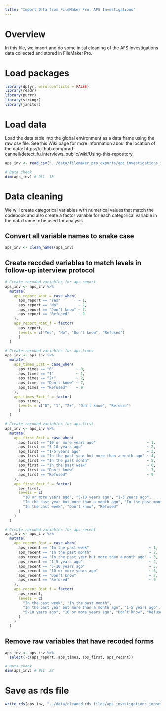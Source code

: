 ```yaml
---
title: "Import Data from FileMaker Pro: APS Investigations"
---
```


# Overview

In this file, we import and do some initial cleaning of the APS Investigations data collected and stored in FileMaker Pro.


# Load packages

```r
library(dplyr, warn.conflicts = FALSE)
library(readr)
library(purrr)
library(stringr)
library(janitor)
```


# Load data

Load the data table into the global environment as a data frame using the raw csv file. See this Wiki page for more information about the location of the data: https://github.com/brad-cannell/detect_fu_interviews_public/wiki/Using-this-repository. 

```r
aps_inv <- read_csv("../data/filemaker_pro_exports/aps_investigations_import.csv")
```

```r
# Data check
dim(aps_inv) # 951  18
```
# Data cleaning

We will create categorical variables with numerical values that match the codebook and also create a factor variable for each categorical variable in the data frame to be used for analysis.

## Convert all variable names to snake case

```r
aps_inv <- clean_names(aps_inv)
```

## Create recoded variables to match levels in follow-up interview protocol

```r
# Create recoded variables for aps_report
aps_inv <- aps_inv %>%
  mutate(
    aps_report_4cat = case_when(
      aps_report == "Yes"        ~ 1,
      aps_report == "No"         ~ 2,
      aps_report == "Don't know" ~ 7,
      aps_report == "Refused"    ~ 9
    ),
    aps_report_4cat_f = factor(
      aps_report,
      levels = c("Yes", "No", "Don't know", "Refused")
      )
  )
```

```r
# Create recoded variables for aps_times
aps_inv <- aps_inv %>%
  mutate(
    aps_times_5cat = case_when(
      aps_times == "0"          ~ 0,
      aps_times == "1"          ~ 1,
      aps_times == "2+"         ~ 2,
      aps_times == "Don't know" ~ 7,
      aps_times == "Refused"    ~ 9
    ),
    aps_times_5cat_f = factor(
      aps_times,
      levels = c("0", "1", "2+", "Don't know", "Refused")
      )
  )
```

```r
# Create recoded variables for aps_first
aps_inv <- aps_inv %>%
  mutate(
    aps_first_8cat = case_when(
      aps_first == "10 or more years ago"                       ~ 1,
      aps_first == "5-10 years ago"                             ~ 2,
      aps_first == "1-5 years ago"                              ~ 3,
      aps_first == "In the past year but more than a month ago" ~ 4,
      aps_first == "In the past month"                          ~ 5,
      aps_first == "In the past week"                           ~ 6,
      aps_first == "Don't know"                                 ~ 7,
      aps_first == "Refused"                                    ~ 9
    ),
    aps_first_8cat_f = factor(
      aps_first,
      levels = c(
        "10 or more years ago", "5-10 years ago", "1-5 years ago", 
        "In the past year but more than a month ago", "In the past month" , 
        "In the past week", "Don't know", "Refused"
      )
    )
  )
```

```r
# Create recoded variables for aps_recent
aps_inv <- aps_inv %>%
  mutate(
    aps_recent_8cat = case_when(
      aps_recent == "In the past week"                           ~ 1,
      aps_recent == "In the past month"                          ~ 2,
      aps_recent == "In the past year but more than a month ago" ~ 3,
      aps_recent == "1-5 years ago"                              ~ 4,
      aps_recent == "5-10 years ago"                             ~ 5, 
      aps_recent == "10 or more years ago"                       ~ 6,
      aps_recent == "Don’t know"                                 ~ 7,
      aps_recent == "Refused"                                    ~ 9
    ),
    aps_recent_8cat_f = factor(
      aps_recent,
      levels = c(
        "In the past week", "In the past month", 
        "In the past year but more than a month ago", "1-5 years ago", 
        "5-10 years ago", "10 or more years ago", "Don’t know", "Refused"
      )
    )
  )
```

## Remove raw variables that have recoded forms

```r
aps_inv <- aps_inv %>% 
  select(-c(aps_report, aps_times, aps_first, aps_recent))
```

```r
# Data check
dim(aps_inv) # 951  22
```

# Save as rds file

```r
write_rds(aps_inv, "../data/cleaned_rds_files/aps_investigations_import.rds")
```
